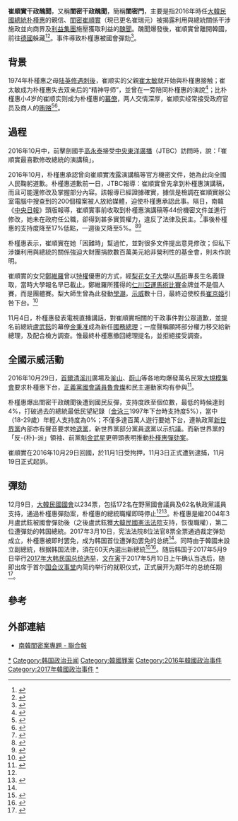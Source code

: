 '''崔順實干政醜聞'''，又稱'''閨密干政醜聞'''，簡稱'''閨密門'''，主要是指2016年時任[[大韓民國總統|大韓民國總統]][[朴槿惠|朴槿惠]]的親信、[[閨密|閨密]][[崔順實|崔順實]]（現已更名崔瑞元）被揭露利用與總統關係干涉施政並向商界及[[倡导团体|利益集團]]施壓獲取利益的[[醜聞|醜聞]]。醜聞爆發後，崔順實曾離開韓國，前往[[德國|德國]]躲藏<ref>{{Cite web|url=http://newslibrary.naver.com/viewer/index.nhn?articleId=1979061100329207008&edtNo=2&printCount=1&publishDate=1979-06-11&officeId=00032&pageNo=7&printNo=10366&publishType=00020|title=朴槿惠(박근혜)총재 大學生(대학생)제전서 致辭(치사)|accessdate=2017-03-16|work=NAVER Newslibrary|archive-date=2020-05-02|archive-url=https://web.archive.org/web/20200502194635/https://newslibrary.naver.com/viewer/index.nhn?articleId=1979061100329207008&edtNo=2&printCount=1&publishDate=1979-06-11&officeId=00032&pageNo=7&printNo=10366&publishType=00020|dead-url=no}}</ref><ref>{{Cite web|title=崔顺实：从“患难闺蜜”到“干政主角”--国际--人民网|url=http://world.people.com.cn/n1/2016/1102/c1002-28829614.html|access-date=2021-12-26|work=world.people.com.cn|archive-date=2021-12-26|archive-url=https://web.archive.org/web/20211226094045/http://world.people.com.cn/n1/2016/1102/c1002-28829614.html}}</ref>。事件導致朴槿惠被國會彈劾<ref name=":0">{{Cite news|title=亲信干政丑闻：弹劾对朴槿惠有何影响|url=https://www.bbc.com/zhongwen/simp/world-39227425|newspaper=BBC News 中文|accessdate=2021-12-26|language=zh-hans|archive-date=2022-05-22|archive-url=https://web.archive.org/web/20220522150403/https://www.bbc.com/zhongwen/simp/world-39227425}}</ref>。

== 背景 ==
1974年朴槿惠之母[[陸英修|陆英修]][[文世光事件|遇刺後]]，崔顺实的父親[[崔太敏|崔太敏]]就开始與朴槿惠接触；崔太敏成为朴槿惠失去双亲后的“精神导师”，並曾在一旁陪同朴槿惠的演說<ref>{{cite news|title=崔順實父親崔太敏：朴槿惠和我是精神世界的夫妻|url=http://www.ettoday.net/news/20161031/802728.htm|agency=ETtoday|date=2016-10-31|accessdate=2016-12-06|archive-date=2016-12-04|archive-url=https://web.archive.org/web/20161204123343/http://www.ettoday.net/news/20161031/802728.htm|dead-url=no}}</ref>；比朴槿惠小4岁的崔顺实则成为朴槿惠的[[幕僚|幕僚]]，两人交情深厚，崔顺实经常接受政府官员及商人的[[賄賂|贿赂]]<ref>{{cite news |last= |first= |title=South Korea's leader acknowledges ties to woman in scandal |url=http://www.foxnews.com/world/2016/10/25/south-korea-leader-acknowledges-ties-to-woman-in-scandal.html |date=25 October 2016 |newspaper=[[Fox_News|Fox News]] |access-date=28 October 2016 |archive-date=2018-06-16 |archive-url=https://web.archive.org/web/20180616153415/http://www.foxnews.com/world/2016/10/25/south-korea-leader-acknowledges-ties-to-woman-in-scandal.html |dead-url=no }}</ref><ref>{{cite news |last= |first= |title=A Presidential Friendship Has Many South Koreans Crying Foul |url=http://www.nytimes.com/2016/10/28/world/asia/south-korea-choi-soon-sil.html?_r=0 |date=27 October 2016 |newspaper=[[New_York_Times|New York Times]] |access-date=31 October 2016 |archive-date=2016-12-11 |archive-url=https://web.archive.org/web/20161211102435/http://www.nytimes.com/2016/10/28/world/asia/south-korea-choi-soon-sil.html?_r=0 |dead-url=no }}</ref>。

== 過程 ==
2016年10月中，前擊劍國手[[高永泰|高永泰]]接受[[JTBC|中央東洋廣播]]（JTBC）訪問時，說：「崔順實最喜歡修改總統的演講稿」。

2016年10月，朴槿惠承認曾向崔順實洩露演講稿等官方機密文件，她為此向全國人民鞠躬道歉。朴槿惠道歉前一日，JTBC報導：崔順實曾先拿到朴槿惠演講稿，而且可能還修改及掌握部分內容。該報導已經證據確實，據信是檢調在崔順實辦公室電腦中搜查到的200個檔案被人放給媒體，迫使朴槿惠承認此事。隔日，南韓《[[中央日報_(韓國)|中央日報]]》頭版報導，崔順實事前收取到朴槿惠演講稿等44份機密文件並進行修改，她未在政府任公職，卻得到甚多實質權力，違反了法律及民主。<ref>{{Cite web |url=http://udn.com/news/story/5/2046874 |title=UDN-閨蜜風暴 |accessdate=2016-11-20 |archive-date=2016-11-15 |archive-url=https://web.archive.org/web/20161115104138/http://udn.com/news/story/5/2046874 |dead-url=no }}</ref>事後朴槿惠的支持度降至17%低點，一週後又降至5%。<ref>{{Cite news|url=http://chinese.yonhapnews.co.kr/allheadlines/2016/10/14/0200000000ACK20161014002800881.HTML|title=民调：朴槿惠和执政党支持率创现政府成立后最低|newspaper=韩联社（韩国联合通讯社）|accessdate=2017-03-16|language=zh|archive-date=2016-11-02|archive-url=https://web.archive.org/web/20161102075657/http://chinese.yonhapnews.co.kr/allheadlines/2016/10/14/0200000000ACK20161014002800881.HTML|dead-url=no}}</ref><ref>{{Cite news|url=http://www.ettoday.net/news/20161104/805173.htm|title=民調剩5%！否認曾進邪教組織　朴槿惠再道歉：願接受調查|last=|first=|date=|work=|newspaper=ETtoday東森新聞雲|accessdate=2017-03-16|language=zh|archive-date=2016-12-20|archive-url=https://web.archive.org/web/20161220132745/http://www.ettoday.net/news/20161104/805173.htm|dead-url=no}}</ref>

朴槿惠表示，崔順實在她「困難時」幫過忙，並對很多文件提出意見修改；但私下涉嫌利用與總統的關係強迫大財團捐款數百萬美元給非營利性的基金會，則未作說明。

崔順實的女兒[[郑维罗|鄭維羅]]曾以[[特權|特權]]優惠的方式，經[[梨花女子大學|梨花女子大學]]以[[馬術|馬術]]專長生名義錄取，當時大學報名早已截止。鄭維羅所獲得的[[2014年亚洲运动会|仁川亞運]][[2014年亞洲運動會馬術比賽|馬術比賽]]金牌並不是個人賽，而是團體賽。梨大師生曾為此發動[[學潮|學潮]]，[[示威|示威]]數十日，最終迫使校長[[崔京姬|崔京姬]]引咎下台。<ref>{{Cite news|url=http://udn.com/news/story/6809/2052596|title=朴槿惠閨密風暴！認了干政 崔順實喊服毒自盡|last=聯合新聞網|first=|date=|work=|newspaper=聯合新聞網|accessdate=2017-03-16|archive-date=2016-11-13|archive-url=https://web.archive.org/web/20161113004119/http://udn.com/news/story/6809/2052596|dead-url=no}}</ref>

11月4日，朴槿惠發表電視直播講話，對崔順實相關的干政事件對公眾道歉，並提名前總統[[盧武鉉|盧武鉉]]的幕僚[[金秉准|金秉准]]成為新任[[大韓民國國務總理|國務總理]]；一度聲稱願將部分權力移交給新總理，及配合檢方調查。惟最終朴槿惠撤回總理提名，並拒絕接受調查。

== 全國示威活動 ==
{{main|2016年大韩民国反朴槿惠示威}}
2016年10月29日，[[首爾|首爾]][[清溪川|清溪川]]廣場及[[釜山廣域市|釜山]]、[[蔚山广域市|蔚山]]等各地均爆發萬名民眾[[2016年大韩民国反朴槿惠示威|大規模集會]]要求朴槿惠下台，[[正义党_(韩国)|正義黨]][[韩国国会|國會議員]][[魯會燦|魯會燦]]和民主運動家{{link-ko|白基琓|백기완}}均有參與<ref>{{Cite news|url=http://www.cna.com.tw/news/firstnews/201610290290-1.aspx|title=崔順實干政 逾萬民眾聚集要朴槿惠下台[影]|last=中央通訊社|first=|date=|work=|accessdate=2017-03-16|archive-date=2017-04-01|archive-url=https://web.archive.org/web/20170401122401/http://www.cna.com.tw/news/firstnews/201610290290-1.aspx|dead-url=no}}</ref>。

朴槿惠爆出閨密干政醜聞後遭到國民反彈，支持度跌至個位數，最低的時候達到4%，打破過去的總統最低民望紀錄（[[金泳三|金泳三]]1997年下台時支持度5%），當中（18-29歲）年輕人支持度為0%；不僅多達百萬人遊行要她下台，連執政黨[[新世界黨|新世界黨]]內部亦有聲音要求她[[政黨政治|退黨]]，新世界黨部分黨員退黨以示抗議。而新世界黨的「反-{朴}-派」領袖、前黨魁[[金武星|金武星]]更帶頭表明推動[[朴槿惠弹劾案|朴槿惠彈劾案]]。

崔順實在2016年10月29日回國，於11月1日受拘押，11月3日正式遭到逮捕，11月19日正式起訴。

== 彈劾 ==
12月9日，[[大韓民國國會|大韓民國國會]]以234票，包括172名在野黨國會議員及62名執政黨議員支持，通過朴槿惠彈劾案，朴槿惠的總統職權即時停止<ref name=":0" /><ref>{{cite web|url=http://www.wsj.com/articles/south-koreas-opposition-parties-move-to-impeach-president-park-geun-hye-1480759872|title=South Korea’s Opposition Parties Move to Impeach President Park Geun-hye|date=December 3, 2016|website=Wall Street Journal|language=en|accessdate=2016-12-10|archive-date=2016-12-09|archive-url=https://web.archive.org/web/20161209195707/http://www.wsj.com/articles/south-koreas-opposition-parties-move-to-impeach-president-park-geun-hye-1480759872|dead-url=no}}</ref>。朴槿惠是繼2004年3月盧武鉉被國會彈劾後（之後盧武鉉獲[[大韓民國憲法法院|大韓民國憲法法院]]支持，恢復職權），第二位遭彈劾的韩国總統。2017年3月10日，宪法法院8位法官8票全票通過裁定弹劾成立，朴槿惠被即时罢免，成为韩国首位遭弹劾罢免的总统<ref name=":0" />。同時由于韓國未設立副總統，根据韩国法律，須在60天內選出新總統<ref>{{Cite web|title=“干政门”关键两日：李在镕将受审 朴槿惠迎裁决-中国新闻网|url=https://www.chinanews.com.cn/m/gj/2017/03-09/8169202.shtml|access-date=2021-12-26|work=www.chinanews.com.cn|archive-date=2021-12-26|archive-url=https://web.archive.org/web/20211226094549/https://www.chinanews.com.cn/m/gj/2017/03-09/8169202.shtml}}</ref><ref>{{Cite web|title=关注朴槿惠闺蜜“干政”事件--国际--人民网|url=http://world.people.com.cn/GB/8212/191606/408159/index.html|access-date=2021-12-26|work=world.people.com.cn|archive-date=2021-06-23|archive-url=https://web.archive.org/web/20210623151418/https://world.people.com.cn/GB/8212/191606/408159/index.html}}</ref>。随后韩国于2017年5月9日举行[[2017年大韓民國總統選舉|2017年大韩民国总统选举]]，[[文在寅|文在寅]]于2017年5月10日上午确认当选后，随即出席于首尔[[國會議事堂_(韓國)|国会议事堂]]内简约举行的就职仪式，正式展开为期5年的总统任期<ref>{{Cite web|title=文在寅宣誓就任韓國第19任總統|url=https://www.bbc.com/zhongwen/trad/world-39867106|access-date=2021-12-26|date=2017-05-10|work=BBC News 中文|language=zh-hant|archive-date=2021-12-26|archive-url=https://web.archive.org/web/20211226095130/https://www.bbc.com/zhongwen/trad/world-39867106}}</ref>。

== 參考 ==
{{Reflist|2}}

== 外部連結 ==
* [http://topic.udn.com/SouthKoreanPresident/pgh3 南韓閨密案專題 - 聯合報] {{Wayback|url=http://topic.udn.com/SouthKoreanPresident/pgh3 |date=20170317054235 }}
{{2016_South_Korean_political_scandal}}

[[Category:崔順實干政醜聞|*]]
[[Category:韩国政治丑闻|Category:韩国政治丑闻]]
[[Category:韓國罪案|Category:韓國罪案]]
[[Category:2016年韓國政治事件|Category:2016年韓國政治事件]]
[[Category:2017年韓國政治事件|Category:2017年韓國政治事件]]
[[Category:朴槿惠|*]]